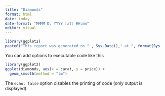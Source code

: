 ```yaml
---
title: "Diamonds"
format: html
date: today
date-format: "MMMM D, YYYY [at] HH:mm"
editor: visual
---
```


```r
library(ggplot2)
paste0("This report was generated on " , Sys.Date()," at ", format(Sys.time(), "%H:%M"),".")
```

You can add options to executable code like this

```r
library(ggplot2)
ggplot(diamonds, aes(x = carat, y = price)) +
  geom_smooth(method = "lm")
```

The `echo: false` option disables the printing of code (only output is displayed).
